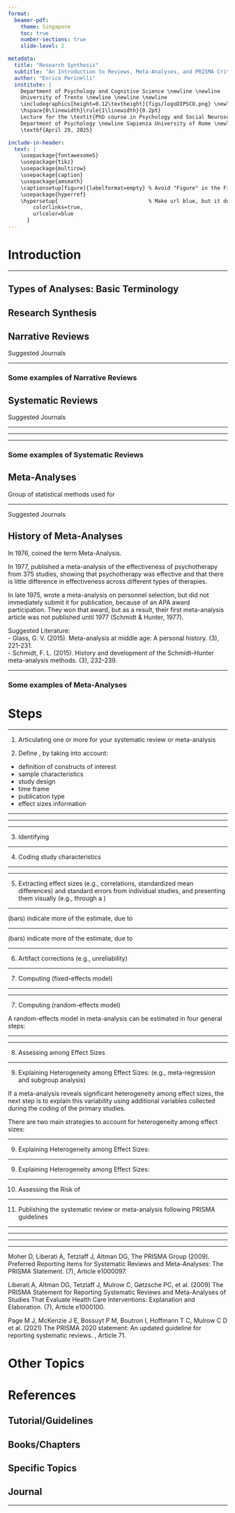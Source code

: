 ```yaml
---
format:
  beamer-pdf:
    theme: Singapore
    toc: true
    number-sections: true
    slide-level: 2

metadata:
  title: "Research Synthesis"
  subtitle: "An Introduction to Reviews, Meta-Analyses, and PRISMA Criteria"
  author: "Enrico Perinelli"
  institute: |
    Department of Psychology and Cognitive Science \newline \newline
    University of Trento \newline \newline \newline
    \includegraphics[height=0.12\textheight]{figs/logoDIPSCO.png} \newline
    \hspace{0\linewidth}\rule{1\linewidth}{0.2pt}
    Lecture for the \textit{PhD course in Psychology and Social Neuroscience} \newline
    Department of Psychology \newline Sapienza University of Rome \newline
    \textbf{April 29, 2025}

include-in-header:
  text: |
    \usepackage{fontawesome5}
    \usepackage{tikz}
    \usepackage{multirow}
    \usepackage{caption}
    \usepackage{amsmath}
    \captionsetup[figure]{labelformat=empty} % Avoid "Figure" in the Figure Caption
    \usepackage{hyperref}
    \hypersetup{                             % Make url blue, but it does not work
        colorlinks=true,
        urlcolor=blue
      }
---
```


# Introduction

\begin{columns}[t]

\column{0.60\textwidth}

\begin{center}

\textit{\textbf{``If I have seen further it is by standing upon the shoulders of giants''}}

\vspace{0.7cm}

\textbf{\textcolor{red}{A central principle in science}}

The advancement of scientific knowledge is based on systematic building of one study on top of a foundation of prior studies
\end{center}

\vspace{0.5cm}

\begin{figure}
  \centering
        \includegraphics[width=1\linewidth]{figs/GoogleScholar.png}
\end{figure}


\column{0.40\textwidth}

\begin{figure}
  \centering
        \includegraphics[width=0.7\linewidth]{figs/Newton.png}
\end{figure}

\end{columns}

---

## Types of Analyses: Basic Terminology

\begin{itemize}
\item \textbf{Primary analysis} \\
is the original analysis of data in a research study. It is what one typically imagines as the application of statistical methods.

\item \textbf{Secondary analysis} \\
is the re-analysis of data for the purpose of answering the original research question with better statistical techniques, or answering new questions with old data.

\item \textbf{Research Synthesis} \\
set of qualitative/quantitative methods to combine data or findings of previous research
\end{itemize}

\begin{flushright} \scriptsize (Card, 2012; Glass, 1976)\end{flushright}


## Research Synthesis

\LARGE

\begin{itemize}
  \item Narrative Review
  \item Systematic Review
  \item Meta-analysis
\end{itemize}

\begin{flushright} \scriptsize (Uman, 2011, \textit{J Can Acad Child Adolesc Psychiatry}) \end{flushright}


## Narrative Reviews

\begin{itemize}
  \item Tend to be mainly descriptive
  \item Do not involve a systematic search strategy; hence, they could be prone to selection bias…
  \item … however, narrative reviews are often published by important authors, and they are easy to read. Furthermore, they provide a broader range of subtopics: Thus, it may be very useful for an initial search stage!!!
\end{itemize}

\scriptsize

Suggested Journals
\begin{itemize}
  \item \textit{Annual Review of Psychology}
  \item \textit{Personality and Social Psychology Review}
  \item \textit{Psychological Review}
  \item \textit{Annual Review of Organizational Psychology and Organizational Behavior}
\end{itemize}

---

### Some examples of Narrative Reviews

\begin{itemize} \footnotesize
\item \textbf{Developmental Psychology} \\
Cicchetti, D. (2016). Socioemotional, personality, and biological development: Illustrations from a multilevel developmental psychopathology perspective on child maltreatment. \textit{Annual Review of Psychology, 67}, 187-211. \url{https://doi.org/10.1146/annurev-psych-122414-033259}
\item \textbf{Organizational Psychology} \\
Fraccaroli, F., Zaniboni, S., \& Truxillo, D. M. (2024). Challenges in the new economy: A new era for work design. \textit{Annual Review of Organizational Psychology and Organizational Behavior, 11}, 307-335. \url{https://doi.org/10.1146/annurev-orgpsych-081722-053704}
\item \textbf{Personality Psychology} \\
Falk, C. F., \& Heine, S. J. (2015). What is implicit self-esteem, and does it vary across cultures? \textit{Personality and Social Psychology Review, 19}(2), 177-198. \url{https://doi.org/10.1177/1088868314544693}
\item \textbf{Psychometrics} \\
Preacher, K. J. (2015). Advances in mediation analysis: A survey and synthesis of new developments. \textit{Annual Review of Psychology, 66}, 825-852. \url{https://doi.org/10.1146/annurev-psych-010814-015258}
\end{itemize}


## Systematic Reviews

\begin{itemize}
  \item Tend to be mainly descriptive (as narrative reviews), or they show \textbf{simple descriptive analyses}
  \item However, the search strategy involves \textbf{a detailed and replicable plan}
  \item The topic is \textbf{narrower} than narrative reviews
\end{itemize}

\scriptsize

Suggested Journals
\begin{itemize}
  \item \textit{Clinical Psychology Review}
  \item \textit{Health Psychology Review}
  \item \textit{Review of Educational Research}
  \item \textit{The Leadership Quarterly}
\end{itemize}

---

\begin{figure}
  \centering
        \includegraphics[width=1\linewidth]{figs/Daniels2019.png}
\end{figure}

---

\begin{figure}
  \centering
        \includegraphics[width=1\linewidth]{figs/Daniels2019_p2.png}
\end{figure}

---

### Some examples of Systematic Reviews

\begin{itemize} \footnotesize
\item \textbf{Developmental Psychology} \\
Aldrup, K., Carstensen, B., \& Klusmann, U. (2024). The role of teachers’ emotion regulation in teaching effectiveness: A systematic review integrating four lines of research. \textit{Educational Psychologist, 59}(2), 89-110. \url{https://doi.org/10.1080/00461520.2023.2282446}
\item \textbf{Organizational Psychology} \\
Robertson, I. T., Cooper, C. L., Sarkar, M., \& Curran, T. (2015). Resilience training in the workplace from 2003 to 2014: A systematic review. \textit{Journal of Occupational and Organizational Psychology, 88}(3), 533-562. \url{https://doi.org/10.1111/joop.12120}
\item \textbf{Personality Psychology/Clinical Psychology} \\
Perinelli, E., \& Gremigni, P. (2016). Use of social desirability scales in clinical psychology: A systematic review. \textit{Journal of Clinical Psychology, 72}, 534-551. \url{https://doi.org/10.1002/jclp.22284}
\item \textbf{Psychometrics} \\
van de Schoot, R., Winter, S. D., Ryan, O., Zondervan-Zwijnenburg, M., \& Depaoli, S. (2017). A systematic review of Bayesian articles in psychology: The last 25 years. \textit{Psychological Methods, 22}(2), 217-239. \url{https://doi.org/10.1037/met0000100}
\end{itemize}


## Meta-Analyses

\Large

Group of statistical methods used for

\begin{itemize}
  \item summarize the results of primary studies;
  \item analyze the degree of heterogeneity of these studies;
  \item explain the differences found between studies.
\end{itemize}

---

\small

\begin{itemize}
  \item Analyses are \textbf{more advanced} than those used for systematic reviews (Correlation Coefficient, Cohen’s d, GLM, multitrait-multimethod matrices, SEM)
  \item Here too, search strategy involves \textbf{a detailed and replicable plan}. Hence, the starting point of a meta-analysis is a systematic review
  \item The topic is narrower than systematic reviews: Usually the focus is obtaining an \textbf{effect size} (``the amount of something that might be of interest''; Cumming, 2012, p. 34), called \textbf{meta-analytic effect size}
\end{itemize}

\begin{center} \textcolor{green}{\underline{ESCI chapters 5-6 Jul 4 2011.xlsm} [sheet: CIs and replication]} \end{center}

\scriptsize

Suggested Journals
\begin{itemize}
  \item \textit{Psychological Bulletin}
  \item \textit{Journal of Personality and Social Psychology}
  \item \textit{Journal of Applied Psychology}
\end{itemize}

## History of Meta-Analyses

\small

In 1976, \textbf{Gene V. Glass} coined the term Meta-Analysis.  

In 1977, \textbf{Smith \& Glass} published a meta-analysis of the effectiveness of psychotherapy from 375 studies, showing that psychotherapy was effective and that there is little difference in effectiveness across different types of therapies.

In late 1975, \textbf{Schmidt \& Hunter} wrote a meta-analysis on personnel selection, but did not immediately submit it for publication, because of an APA award participation. They won that award, but as a result, their first meta-analysis article was not published until 1977 (Schmidt \& Hunter, 1977).

\tiny

Suggested Literature:  
-   Glass, G. V. (2015). Meta-analysis at middle age: A personal history. \textit{Research Synthesis Methods, 6}(3), 221-231.  
-   Schmidt, F. L. (2015). History and development of the Schmidt–Hunter meta-analysis methods. \textit{Research Synthesis Methods, 6}(3), 232-239.

---

### Some examples of Meta-Analyses

\begin{itemize} \footnotesize
\item \textbf{Developmental Psychology} \\
Gini, G., Pozzoli, T., \& Hymel, S. (2014). Moral disengagement among children and youth: A meta‐analytic review of links to aggressive behavior. \textit{Aggressive Behavior, 40}(1), 56-68. \url{https://doi.org/10.1002/ab.21502}
\item \textbf{Organizational Psychology} \\
Mazzetti, G., Robledo, E., Vignoli, M., Topa, G., Guglielmi, D., \& Schaufeli, W. B. (2023). Work engagement: A meta-analysis using the job demands-resources model. \textit{Psychological Reports, 126}(3), 1069-1107. \url{https://doi.org/10.1177/00332941211051988}
\item \textbf{Personality Psychology} \\
Bühler, J. L., Orth, U., Bleidorn, W., Weber, E., Kretzschmar, A., Scheling, L., \& Hopwood, C. J. (2024). Life events and personality change: A systematic review and meta-analysis. \textit{European Journal of Personality, 38}(3), 544-568. \url{https://doi.org/10.1177/08902070231190219}
\item \textbf{Health Psychology} \\
Ottaviani, C., Thayer, J. F., Verkuil, B., Lonigro, A., Medea, B., Couyoumdjian, A., \& Brosschot, J. F. (2016). Physiological concomitants of perseverative cognition: A systematic review and meta-analysis. \textit{Psychological Bulletin, 142}(3), 231-259. \url{https://psycnet.apa.org/doi/10.1037/bul0000036}
\end{itemize}

# Steps

\scriptsize

\begin{table}[h!]
\centering
\begin{tabular}{@{}c p{10cm}@{}}
\toprule
\textbf{Step} & \textbf{Aim} \\ \midrule
1 & Articulating one or more Research Questions for your systematic review or meta-analysis \\
2 & Define Inclusion and Exclusion criteria \\
3 & Identifying Relevant Literature \\
4 & Coding study characteristics in a table \\
5 & Extracting \textit{effect sizes} (e.g., correlations, standardized mean differences) and standard errors from individual studies, and presenting them visually \\
6 & Artifact correction \\
7 & Computing the meta-analytic effect size (\textit{fixed-effects} vs. \textit{random-effects} model) \\
8 & Assessing statistical Heterogeneity among effect sizes (e.g., $Q$ statistic and $I^2$ index) \\
9 & Explaining Heterogeneity among effect sizes (\textit{Moderator Analyses} and \textit{Meta-Regression}) \\
10 & Assessing the Risk of Publication Bias (\textit{moderation analysis} between published vs. unpublished studies; \textit{Funnel Plot}; Egger’s linear regression method; Begg and Mazumdar’s rank correlation method; Failsafe Number; \textit{Trim and Fill method}) \\
11 & Publishing the Systematic Review or Meta-analysis following PRISMA guidelines \\
\bottomrule
\end{tabular}
\caption{Steps and Aims in a Systematic Review or Meta-analysis}
\end{table}

---


1) Articulating one or more \textbf{research questions} for your systematic review or meta-analysis  

2) Define \textbf{Inclusion and Exclusion Criteria}, by taking into account:
-  definition of constructs of interest
-  sample characteristics
-  study design
-  time frame\footnote{Options (Crocetti, 2016, p. 6):
\begin{itemize}
    \item Do not specify any criteria related to the year of publication.
    \item Select literature published starting from a certain year because:
    \begin{itemize}
        \item there is a clear starting point (e.g., year of a seminal contribution);
        \item the aim is to update a previous review.
    \end{itemize}
\end{itemize}}
-  publication type
-  effect sizes information

---

\begin{figure}
  \centering
        \includegraphics[width=1\linewidth]{figs/Gini_inclusCrit.png}
\end{figure}

\begin{flushright} \scriptsize (Gini et al., 2014) \end{flushright}

---

\begin{itemize}
  \item \textbf{Contructs:} Moral Disengagement and aggression
  \item \textbf{Characteritics of the Sample}: Adolescents
  \item \textbf{Research design}: Cross-sectional
  \item \textbf{Time frame}: No restriction (but review conducted on March 2012)
  \item \textbf{Type of publications}: Published and not published articles
  \item \textbf{Information on Effect Size}: Correlations (Pearson \textit{r}) between moral disengagement and aggressive behaviors
\end{itemize}

---

3) Identifying \textbf{Relevant Literature}  

\only<1>{
\small
\vspace{0.8cm}
\begin{center} \footnotesize Strategy Example in Electronic Database (from Perinelli \& Gremigni, 2016) \end{center}
\vspace{0.4cm}

\footnotesize

\begin{tabular}{@{}ll@{}}
\textit{social desirability} & \quad \textcolor{red}{name of the construct} \\
\textit{socially desirable responding} & \quad \textcolor{red}{alternative name of the construct} \\
\textit{impression management} & \quad \textcolor{red}{subdimension (facet)} \\
\textit{self deception} & \quad \textcolor{red}{subdimension (facet)} \\
\textit{balanced inventory of desirable responding} & \quad \textcolor{red}{scale}\textsuperscript{***} \\
\textit{marlowe crowne} & \quad \textcolor{red}{scale}\textsuperscript{***} \\
\textit{faking} & \quad \textcolor{red}{related construct} \\
\end{tabular}

\vspace{0.5em}
\noindent\textsuperscript{***}\scriptsize If you do not know the exact name of the scales, write the name of the construct and ``measure''.
}


\only<2>{
\small
\vspace{0.8cm}
\begin{center} \footnotesize Take advantage from “advanced search” \end{center}
\vspace{0.4cm}

\footnotesize

Boolean Algebra: $\land$ = AND; $\lor$ = OR; $\lnot$ = NOT
Find in:
\begin{tabular}{@{}lllc@{}}
  \toprule
  \textbf{Field} & \textbf{PsycINFO} & \textbf{Scopus} \\
  \midrule
  Abstract       & AB                & ABS              \\
  Title          & TI                & TITLE            \\
  Author         & AU                & AUTH             \\
  \bottomrule
\end{tabular}

Example of Search Query in PsycINFO (Alessandri, Zuffianò, \& Perinelli, 2017):
\begin{itemize}
    \item \textit{AB intervention AND AB pretest AND AB posttest AND AB follow-up} \\
    $\rightarrow$ \textbf{260 documents}
    \vspace{0.3cm}
    \item \textit{AB intervention AND AB pretest AND AB posttest NOT AB follow-up} \\
    $\rightarrow$ \textbf{1544 documents}
\end{itemize}
}

\only<3>{
\small
\vspace{0.8cm}
\begin{center} \footnotesize Unpublished Works (Grey Literature) \end{center}
\vspace{0.4cm}

\footnotesize

\begin{itemize}
  \item Conference Programs
  \item Funding Agency Lists
  \item Research Registries
\end{itemize}

\tiny

Rothstein, H. R., \& Hopewell, S. (2009). The Grey literature. In H. Cooper, L. V. Hedges, \&. J. Valentine (Eds.), \textit{The handbook of research synthesis} (2nd ed., pp. 103-126). New York, NY: Russell Sage Foundation.

Adams, R. J., Smart, P., \& Huff, A. S. (2017). Shades of grey: Guidelines for working with the grey literature in systematic reviews for management and organizational studies. \textit{International Journal of Management Reviews, 19}(4), 432-454.
}

\only<4>{
\small
\vspace{0.8cm}
\begin{center} \footnotesize Backward and Forward Searches \end{center}
\vspace{0.4cm}

\footnotesize

\textbf{Backward Searches}  
After accumulating a set of studies for potential inclusion in your meta-analysis, you should read these articles completely searching for \emph{cited studies} (i.e., in \emph{References}) that might be relevant for your review that you did not identify through your other strategies.  

\textbf{Forward Searches}  
To find \emph{studies that cite} the studies you have (\emph{“cited by”} option in Google Scholar).
}

\only<5>{
\small
\vspace{0.8cm}
\begin{center} \footnotesize Communication with Researchers in the Field \end{center}
\vspace{0.4cm}

\footnotesize

\textbf{Ask some experts (or listserv/forum)}
\begin{itemize}
  \item to examine your inclusion/exclusion criteria
  \item to examine the list of studies you have identified
  \item if there are additional studies that should have been included
\end{itemize}
}



\only<6>{
\begin{center} \footnotesize Example from Gini et al (2014) \end{center}

\begin{columns}[t]
\column{0.60\textwidth}
\begin{figure}
  \centering
        \includegraphics[width=0.85\linewidth]{figs/Gini_FindRelevLiter.png}
\end{figure}

\column{0.40\textwidth}
\footnotesize
\begin{itemize}
  \item \textbf{Databases used}: PsychInfo, ERIC, Scopus, Google Scholar
  \item \textbf{String:} “moral disengagement”, “aggressive behavior”, “aggression”, “bullying”, “school violence”, “antisocial behavior”
  \item \textbf{Backward search:} Yes
\end{itemize}
\end{columns}
}


\only<7>{
\small
\vspace{0.8cm}
\begin{center} \footnotesize Raters’ agreement \end{center}
\vspace{0.4cm}

\footnotesize

\textbf{Compute indices like:}
\begin{itemize}
    \item Agreement Rate, $AR = \dfrac{\text{No. of agreements}}{\text{No. of studies}}$
    \item Cohen’s Kappa, $k = \dfrac{p_o - p_e}{1 - p_e}$ (see \href{https://en.wikipedia.org/wiki/Cohen\%27s_kappa}{\texttt{HERE}} for more info)
\end{itemize}

\begin{columns}[t]
\column{0.60\textwidth}
\begin{figure}
  \centering
        \includegraphics[width=1\linewidth]{figs/Landis_Koch1977.png}
\end{figure}

\column{0.40\textwidth}
\scriptsize
Landis, J. R., \& Koch, G. G. (1977). The measurement of observer agreement for categorical data. \textit{Biometrics, 33}(1), 159--174. \texttt{\url{https://www.jstor.org/stable/2529310}}
\end{columns}
}

---

4) Coding study characteristics

\begin{itemize}
  \item Authors and years of publication (citation)
  \item Sample size
  \item Country of the sample
  \item Other characteristics (e.g., \% gender)
  \item Effect size (e.g., Pearson’s  \textit{r} or Cohen’s \textit{d})
  \item Notes/Other relevant information
\end{itemize}

---

\begin{figure}
  \centering
        \includegraphics[width=1\linewidth]{figs/Gini_coding.png}
\end{figure}

---

5) Extracting effect sizes (e.g., correlations, standardized mean differences) and standard errors from individual studies, and presenting them visually (e.g., through a \textit{forest plot})

\begin{figure}
  \centering
        \includegraphics[width=0.8\linewidth]{figs/Gini_forest.png}
\end{figure}

---

\footnotesize

\textbf{Large confidence intervals} (bars) indicate more \textbf{uncertainty} of the estimate, due to \textbf{small sample size}

\begin{figure}
  \centering
        \includegraphics[width=0.9\linewidth]{figs/Gini_forest_large.png}
\end{figure}

---

\footnotesize

\textbf{Small confidence intervals} (bars) indicate more \textbf{precision} of the estimate, due to \textbf{large sample size}

\begin{figure}
  \centering
        \includegraphics[width=0.9\linewidth]{figs/Gini_forest_small.png}
\end{figure}

---

6) Artifact corrections (e.g., unreliability)

\footnotesize

\begin{itemize}
  \item “individual primary studies [may] report effect sizes among imperfect measures of constructs, not the construct themselves” (Card, 2012, p. 127).
  \item Especially in Work and Organizational Psychology (due to the influential work of Hunter and Schmidt), it is important to correct for artifacts, such as unreliability. This requires the \textbf{collection of reliability indices (e.g., Cronbach's alpha)} for each measure used in meta-analytic purposes.
  \item See Schmidt \& Hunter (2015), Card (2012, Chapter 6), Morris (2023, pp. 229–239), and two webpages from the \href{https://www.metafor-project.org/doku.php/tips:hunter_schmidt_method}{\texttt{metafor}} and \href{https://cran.r-project.org/web/packages/psychmeta/vignettes/overview.html}{\texttt{psychmeta}} packages.
\end{itemize} 

---

7) Computing \textbf{mean effect size} (fixed-effects model)

\only<1>{
\footnotesize
Equations from Card (2012, Eq. 8.1-8.4)
\begin{itemize}
  \item Weight for study $i$, $w_i = \frac{1}{SE_i^2}$, where $SE_i$ is the standard error of the effect size estimate for study $i$.
  \item Weighted mean effect size, $\overline{ES} = \frac{\sum (w_i ES_i)}{\sum w_i}$, where $w_i$ is the weight for study $i$; $ES_i$ is the effect size estimate from study $i$.
  \item Standard error of the mean effect size, $SE_{\overline{ES}} = \sqrt{\frac{1}{\sum w_i}}$
  \item Statistical significance test of the mean effect size, $z = \frac{\overline{ES}}{SE_{\overline{ES}}}$.
\end{itemize}
}

\only<2>{
\footnotesize
Problems with fixed-effects
\begin{itemize}
  \item The fixed-effects model is \textbf{often unrealistic} in the context of meta-analysis.  
  \item It assumes that all studies included in the analysis estimate a common true effect size, \textbf{disregarding any between-study heterogeneity} that may arise due to differences in study populations, methodologies, or contextual factors.
  \item Therefore, it is often preferred to use the \textbf{random-effects model}, since it accounts for between-study heterogeneity by assuming that the true effect size varies across studies rather than being fixed.
  \item This model incorporates \textbf{an additional variance component} to capture differences in study characteristics, improving the generalizability of findings and providing more realistic estimates when study populations, methodologies, or contexts are diverse.
\end{itemize}
}

---

\begin{figure}
  \centering
        \includegraphics[width=1\linewidth]{figs/Card2012_FixRand.png}
\end{figure}

---

7) Computing \textbf{mean effect size} (random-effects model)

\small

A random-effects model in meta-analysis can be estimated in four general steps:

\begin{enumerate} 
  \item Estimating the heterogeneity among effect sizes $Q$ (equation reported in Step 8),
  \item Estimating population variability in effect sizes $\tau^2 = \frac{Q - (k - 1)}{\left( \sum w_i \right) - \left( \frac{\sum w_i^2}{\sum w_i} \right)}$
  \item Estimating the random-effects weights of study effect sizes $w_i^* = \frac{1}{\tau^2 + SE_i^2}$
  \item Using these random-effects weights to estimate a random-effects mean effect size $\overline{z_r} = \frac{\sum (w_i^* z_r)}{\sum w_i^*}$ and standard errors $SE_{\overline{z_r}} = \sqrt{ \frac{1}{\sum w_i^*} }$ of this estimate.
\end{enumerate}

\vspace{0.5cm}
\begin{flushright} \scriptsize Card (2012, Ch.10, p. 234-239)\end{flushright}

---

\begin{figure}
  \centering
        \includegraphics[width=1\linewidth]{figs/Gini_RandEff.png}
\end{figure}

---

8) Assessing \textbf{Heterogeneity} among Effect Sizes  

\only<1>{
Heterogeneity is the extent to which effect sizes vary within a meta-analysis.  

It is assessed by means of several indices and methods:
\begin{itemize}
  \item $Q$
  \item $I^2$
  \item $H^2$
  \item Bajaut Plot
\end{itemize}
}

\only<2>{
\small

$$Q = \sum \left( w_i (ES_i - \overline{ES})^2 \right) = \sum (w_i ES_i^2) - \frac{\left( \sum (w_i ES_i) \right)^2}{\sum w_i}$$

\begin{itemize}
  \item $w_i$ is the weight of study $i$.
  \item $ES_i$ is the effect size estimate from study $i$.
  \item $\overline{ES}$ is the mean effect size across studies.
  \item $k$ is the number of studies. \\
  \quad Degrees of freedom: $\chi^2_{df} = k - 1$
\end{itemize}

The \textit{null hypothesis} is that of \textbf{homogeneity}. Hence, a significant $p$ value (e.g., $< .05$) \textit{should attest heterogeneity.}

\vspace{0.5cm}
\begin{flushright} \scriptsize Equation 8.6 from Card (2012, Ch. 8) \end{flushright}
}


\only<3>{

\footnotesize

$I^2 = \frac{\tau^2}{\tau^2 + \sigma^2} = 
\begin{cases}
\left( \frac{Q - (k - 1)}{Q} \right) \times 100\% & \text{when } Q > (k - 1) \\
0 & \text{when } Q \leq (k - 1)
\end{cases}
$

\begin{itemize}
  \item $\tau^2$ is the estimated between-study variability.
  \item $\sigma^2$ is the within-study variability.
  \item $Q$ is the statistic computed for significance tests of heterogeneity.
  \item $k$ is the number of studies.
\end{itemize}

\textbf{Suggestions of Huedo-Medina et al. (2006)} regarding the amount of heterogeneity:
\begin{itemize}
  \item $I^2 \approx 25\%$ small
  \item $I^2 \approx 50\%$ medium
  \item $I^2 \approx 75\%$ large
\end{itemize}

\vspace{0.5cm}
\begin{flushright} \scriptsize Equation 8.7 from Card (2012, Ch. 8) \end{flushright}
}

\only<4>{
\begin{columns}[t]
\column{0.60\textwidth}
\begin{figure}
  \centering
        \includegraphics[width=1\linewidth]{figs/H2_stat.png}
\end{figure}
\column{0.40\textwidth}
\footnotesize
“The value of H = 1 represents complete homogeneity. So theoretically it ranges from one to infinite. Further, for assessing significance of heterogeneity, if the 95\% CI of H statistic does not involve the null value (i.e., one), heterogeneity becomes significant at 5\% level of significance. There is no universal rule to grade H2 in mild, moderate or severe”  

\vspace{1cm}
\tiny
Equations and text from Pathak, Dwivedi, Deo, Sreenivas, \& Thakur (2017, p. 16, \textit{Biostatistics and Biometrics Open Access Journal})
\end{columns}
}

\only<5>{
\begin{columns}[t]
\column{0.60\textwidth}
\begin{figure}
  \centering
        \includegraphics[width=1\linewidth]{figs/BajautPlot.png}
\end{figure}
\column{0.40\textwidth}
\footnotesize
Bajaut Plot: “The \textcolor{red}{X-axis} represents the contribution of the trial to the overall Cochran Q-test for heterogeneity. \\
The \textcolor{red}{Y-axis} represents the influence of the trial, defined as the standardized squared difference between the treatment effects estimated with and without the trial”  

\vspace{1cm}
\tiny
Baujat, Mahé, Pignon, \& Hill (2002, p. 2641, \textit{Statistics in Medicine}). Figure from \url{https://www.metafor-project.org/doku.php/plots:baujat_plot}  
\end{columns}
}

\only<6>{
\begin{columns}[t]
\column{0.20\textwidth}
\begin{figure}
  \centering
        \includegraphics[width=0.55\linewidth]{figs/Gini_heterog1.png}
\end{figure}
\column{0.80\textwidth}
\footnotesize
\begin{itemize}
  \item Is there heterogeneity in Gini et al.’s (2014) meta-analysis?
  \item It appears so, since the effect sizes range from .13 to .59, and we can observe different estimates within this range.
  \item However, we need to look for the appropriate information in the paper (e.g., $Q$ and $I^2$) and interpret these indicators accordingly.
\end{itemize}
\begin{figure}
  \centering
        \includegraphics[width=0.8\linewidth]{figs/Gini_heterog2.png}
\end{figure}
\end{columns}
}

---

9) Explaining Heterogeneity among Effect Sizes: \textbf{Moderator Analyses} (e.g., meta-regression and subgroup analysis)

\small

If a meta-analysis reveals significant heterogeneity among effect sizes, the next step is to explain this variability using additional variables collected during the coding of the primary studies.

There are two main strategies to account for heterogeneity among effect sizes:
\begin{itemize}
  \item \textbf{Meta-regression:} used when continuous variables are employed to explain heterogeneity (e.g., using the variable “average age” to account for variability in effect sizes).
  \item \textbf{Analysis of categorical moderators:} used when categorical variables are employed to explain heterogeneity (e.g., using the variable “country of origin” to explain differences in effect sizes).
\end{itemize}

---

9) Explaining Heterogeneity among Effect Sizes: \textbf{Meta-Regression}

\begin{figure}
  \centering
        \includegraphics[width=1\linewidth]{figs/Crocetti_MetaRegr.png}
\end{figure}

---

9) Explaining Heterogeneity among Effect Sizes: \textbf{Analysis of categorical moderators}
\begin{figure}
  \centering
        \includegraphics[width=1\linewidth]{figs/Gini_CategModer.png}
\end{figure}

---

10) Assessing the Risk of \textbf{Publication Bias}

\only<1>{
\textbf{Publication Bias} refers to the tendency for studies reporting significant or expected effects to be more likely to be published than those reporting null or unexpected results.
\begin{center} Studies that should be included in the meta-analysis \end{center}
\begin{figure}
  \centering
        \includegraphics[width=1\linewidth]{figs/PublBias_studies.png}
\end{figure}
}

\only<2>{
Strategies:
\footnotesize
\begin{itemize}
  \item \textbf{Moderator analysis} of published \textit{Vs} unpublished studies
  \item \textbf{Funnel Plot} (Sterne \& Egger, 2001): see the next slide
  \item \textbf{Egger’s linear regression method} (Egger, Davey, Smith, Schneider, \& Minder, 1997) and the \textbf{Begg and Mazumdar’s (1994) rank correlation method} are two tests of the asymmetry of a funnel plot (significant results = potential publication bias)
  \item Failsafe numbers (\textbf{Failsafe \textit{N}}): the number of excluded studies, all averaging an effect size of zero, that would have to exist for their inclusion in the meta-analysis to lower the average effect size to a nonsignificant level. A \textbf{failsafe \textit{N} > 5\textit{k} + 10} supports findings’ robustness
  \item \textbf{Trimm and Fill method}: imputes “missing” studies to create a more symmetrical funnel plot. If trivial differences between the observed and the new estimated effect sizes were observed, then publication bias (albeit present) should not be a serious threat to our results (Duval, 2005).
\end{itemize}
}

\only<3>{
\begin{center} \textbf{FUNNEL PLOT} \end{center}
\begin{figure}
  \centering
        \includegraphics[width=0.8\linewidth]{figs/Field_FunnelPlot.png}
\end{figure}
}

\only<4>{
\begin{center} \textbf{TRIMM AND FILL PROCEDURE} \end{center}
\begin{figure}
  \centering
        \includegraphics[width=1\linewidth]{figs/TrimmFillQuintana.png}
\end{figure}
}

---

11) Publishing the systematic review or meta-analysis following PRISMA guidelines

\only<1>{
\small
\textbf{Guidelines for high-quality reports:}
\begin{itemize}
  \item \textbf{QUORUM} (Quality Of Reporting Of Meta-Analysis, 1996)
  \item \textbf{MARS} (Meta-Analysis Reporting Standards; APA, 2010, p. 251-252, \textcolor{red}{NOT in APA 2020})
  \item \textbf{PRISMA} (Preferred Reporting Items for Systematic Reviews and Meta-Analysis; \textcolor{red}{see next slides})
\end{itemize}
}

\only<2>{
\begin{figure}
  \centering
        \includegraphics[width=0.8\linewidth]{figs/Quorum_PRISMA.png}
\end{figure}
}

---

\begin{columns}[t]
\column{0.40\textwidth}
\footnotesize

\textbf{PRISMA}
\begin{itemize}
  \item Standard guidelines for conducting and reporting systematic reviews and meta-analyses.
  \item Composed of \textbf{27 items}, organized by the standard sections of a scientific article (title, abstract, introduction, method, results, discussion, funding).
  \item A key contribution is the \textbf{PRISMA flow diagram} (see right), which illustrates the study selection process from the initial search to the final included studies.
\end{itemize}
\column{0.60\textwidth}
\begin{figure}
  \centering
        \includegraphics[width=1\linewidth]{figs/PRISMA_flowDiagr.png}
\end{figure}
\end{columns}

---

\begin{columns}[t]
\column{0.40\textwidth}
\footnotesize

\textbf{PRISMA}
\begin{itemize}
  \item On the right, an example of a PRISMA flow diagram from Crocetti (2016, p. 7).
  \item Note how the number of articles decreases substantially across phases: the process starts with 2698 articles identified through the initial keyword search and ends with only 20 studies included in the final meta-analysis.
\end{itemize}
\column{0.60\textwidth}
\begin{figure}
  \centering
    \includegraphics[width=1\linewidth]{figs/PRISMA_flowDiagr_Croc.png}
\end{figure}
\end{columns}

---

\begin{columns}[t]
\column{0.20\textwidth}
\footnotesize

\textbf{PRISMA}
\begin{itemize}
  \item On the right, the list of the 27 items from Page et al. (2021)
\end{itemize}
\column{0.80\textwidth}
\begin{figure}
  \centering
    \includegraphics[width=0.8\linewidth]{figs/PRISMA_Page2021.png}
\end{figure}
\end{columns}

---

\begin{center} \textbf{PRISMA Statement} \\ \textcolor{green}{[see the folder \textbf{PRISMA-Explanation}]}
 \end{center} 

\footnotesize

\textbf{Basic explanation:}  

Moher D, Liberati A, Tetzlaff J, Altman DG, The PRISMA Group (2009). Preferred Reporting Items for Systematic Reviews and Meta-Analyses: The PRISMA Statement. \textit{PLoS Med, 6}(7), Article e1000097. \url{https://doi.org/10.1371/journal.pmed.1000097}

\textbf{For a deeper explanation item per item:}  

Liberati A, Altman DG, Tetzlaff J, Mulrow C, Gøtzsche PC, et al. (2009) The PRISMA Statement for Reporting Systematic Reviews and Meta-Analyses of Studies That Evaluate Health Care Interventions: Explanation and Elaboration. \textit{PLoS Med, 6}(7), Article e1000100. \url{https://doi.org/10.1371/journal.pmed.1000100}

\textbf{Update to PRISMA statement occurred in 2021:}  

Page M J, McKenzie J E, Bossuyt P M, Boutron I, Hoffmann T C, Mulrow C D et al. (2021) The PRISMA 2020 statement: An updated guideline for reporting systematic reviews. \textit{BMJ, 372}, Article 71. \url{https://doi.org/10.1136/bmj.n71}

# Other Topics

\only<1>{
The \textbf{Individual Participant Data (IPD) Approach}: Rather than extracting summary data from study publications, original research data are sought directly from the researchers responsible for each study (Debray et al., 2015).  
\begin{itemize}
  \item PROS = more reliable results, given the possibility to run further analyses
  \item CONS = very time consuming!!
\end{itemize}
}

\only<2>{
\textbf{Software}: Several R packages
\begin{itemize}
  \item \texttt{meta} \url{https://cran.r-project.org/web/packages/meta/index.html}
  \item \texttt{metafor} \url{https://www.metafor-project.org/doku.php/features}
  \item \texttt{metaSEM} \url{https://cran.r-project.org/web/packages/metaSEM/index.html}
  \item \texttt{psychmeta} \url{https://cran.r-project.org/web/packages/psychmeta/index.html}
\end{itemize}
CMA (Comprehensive Meta-Analysis; \url{https://meta-analysis.com/}), ProMeta 3, ESCI (Exploratory Software for Confidence Intervals; \url{https://thenewstatistics.com/itns/})
}

\small

\only<3>{
\textbf{Overview of Reviews}
\begin{itemize}
  \item ``Synthesizes findings from existing systematic reviews to provide a higher-level synthesis of evidence.''
\end{itemize}
\textbf{Scoping Reviews}
\begin{itemize}
  \item ``Maps the breadth and scope of literature on a topic without necessarily appraising or synthesizing findings.''
\end{itemize}
\textbf{Evidence and Gap Map (EGM)}
\begin{itemize}
  \item ``Identifies where research exists and where gaps remain, providing a visual representation of research coverage rather than synthesizing findings.''
\end{itemize}

\begin{flushright} \scriptsize (Maynard, in press, Table 1) \end{flushright}
}



# References

## Tutorial/Guidelines

\tiny

\begin{itemize}
  \item Crocetti, E. (2016). Systematic reviews with meta-analysis: Why, when, and how? \textit{Emerging Adulthood, 4}(1), 3--18. \url{https://doi.org/10.1177/2167696815617076}
  \item Daniels, K. (2019). Guidance on conducting and reviewing systematic reviews (and meta-analyses) in work and organizational psychology. \textit{European Journal of Work and Organizational Psychology, 28}(1), 1--10. \url{https://doi.org/10.1080/1359432X.2018.1547708}
  \item Field, A. P., \& Gillett, R. (2010). How to do a meta‐analysis. \textit{British Journal of Mathematical and Statistical Psychology, 63}(3), 665--694. \url{https://doi.org/10.1348/000711010X502733}
  \item Maynard, B. R. (in press). Research Synthesis Methods: A guide for conducting rigorous and relevant reviews. \textit{Research on Social Work Practice}. \url{https://doi.org/10.1177/10497315251334150}
  \item Morris, S. B. (2023). Meta-analysis in organizational research: A guide to methodological options. \textit{Annual Review of Organizational Psychology and Organizational Behavior, 10}, 225--259. \url{https://doi.org/10.1146/annurev-orgpsych-031921-021922}
  \item Siddaway, A. P., Wood, A. M., \& Hedges, L. V. (2019). How to do a systematic review: A best practice guide for conducting and reporting narrative reviews, meta-analyses, and meta-syntheses. \textit{Annual Review of Psychology, 70}, 747--770. \url{https://doi.org/10.1146/annurev-psych-010418-102803}
\end{itemize} 


## Books/Chapters

\scriptsize

\begin{itemize}
  \item Card, N. (2012). \textit{Applied meta-analysis for social science research}. Guilford.
  \item Cheung, M. W. L. (2015). \textit{Meta-analysis: A structural equation modeling approach}. Wiley.
  \item Cooper, H. M. (2017). \textit{Research synthesis and meta-analysis: A step-by-step approach} (5th ed.). Sage.
  \item Crocetti, E. (2015). \textit{Rassegne sistematiche, sintesi della ricerca e meta-analisi} [Systematic reviews, research syntheses, and meta-analysis]. North Charleston, SC: CreateSpace.
  \item Cumming, G. (2012). \textit{Understanding the new statistics: Effect sizes, confidence intervals, and meta-analysis}. Routledge.
  \item Landers, R. N., \& Behrend, T. S. (2024). Understanding and executing meta-analyses. In R. N. Landers \& T. S. Behrend (Eds.), \textit{Research methods for Industrial and Organizational psychology: Science and practice} (pp. 326--357). Routledge.
  \item Schmidt, F. L., \& Hunter, J. E. (2015). \textit{Methods of meta-analysis: Correcting error and bias in research findings} (3rd ed.). SAGE Publications.
  \item Schwarzer, G., Carpenter, J. R., \& Rücker, G. (2015). \textit{Meta-analysis with R}. Springer.
\end{itemize}

## Specific Topics

\tiny

\textbf{IPD}
\begin{itemize}
  \item Debray, T., Moons, K. G., Valkenhoef, G., Efthimiou, O., Hummel, N., Groenwold, R. H., \& Reitsma, J. B. (2015). Get real in individual participant data (IPD) meta‐analysis: A review of the methodology. \textit{Research Synthesis Methods, 6}(4), 293--309. \url{https://doi.org/10.1002/jrsm.1160}
\end{itemize}

\textbf{Heterogeneity}
\begin{itemize}
  \item Huedo-Medina, T. B., Sánchez-Meca, J., Marín-Martínez, F., \& Botella, J. (2006). Assessing heterogeneity in meta-analysis: \textit{Q} statistic or \textit{I}\textsuperscript{2} index? \textit{Psychological Methods, 11}(2), 193--206. \url{https://psycnet.apa.org/doi/10.1037/1082-989X.11.2.193}
  \item Pathak, M., Dwivedi, S. N., Deo, S. V. S., Sreenivas, V., \& Thakur, B. (2017). Which is the preferred measure of heterogeneity in meta-analysis and why? A revisit. \textit{Biostat Biometrics Open Acc J, 1}, 1--7.
\end{itemize}

\textbf{Funnel Plot}
\begin{itemize}
  \item Sterne, J. A., \& Egger, M. (2001). Funnel plots for detecting bias in meta-analysis: Guidelines on choice of axis. \textit{Journal of Clinical Epidemiology, 54}(10), 1046--1055. \url{https://doi.org/10.1016/S0895-4356(01)00377-8}
\end{itemize}

\textbf{Simulations}
\begin{itemize}
  \item Gambarota, F., \& Altoè, G. (2024). Understanding meta-analysis through data simulation with applications to power analysis. \textit{Advances in Methods and Practices in Psychological Science, 7}(1), 1--18. \url{https://doi.org/10.1177/25152459231209330}
\end{itemize}

## Journal

\begin{figure}
  \centering
        \includegraphics[width=1\linewidth]{figs/ResSynthMeh_Journal.png}
\end{figure}

\begin{center}
\footnotesize \texttt{\url{https://www.cambridge.org/core/journals/research-synthesis-methods}}
\end{center}

---

\huge
\begin{center}
		Thanks for your attention
\end{center}

\normalsize

\begin{center}
	\href{mailto:enrico.perinelli@unitn.it}{\nolinkurl{enrico.perinelli@unitn.it}} \\
\end{center}

\vspace{10pt}
		
\begin{figure}
  \centering
        \includegraphics[width=0.4\linewidth]{figs/logoDIPSCO.png}
\end{figure}

\vspace{10pt}

\begin{center}
\small
Presentation and material available at  
\texttt{\url{https://github.com/EnricoPerinelli/Intro-ResearchSynthesis}}
\end{center}

<!-- \begin{figure} -->
<!--   \centering -->
<!--         \includegraphics[width=1\linewidth]{figs/MY_FIGURE.png} -->
<!-- \end{figure} -->

<!-- \begin{columns}[t] -->
<!-- \column{0.60\textwidth} -->
<!-- \column{0.40\textwidth} -->
<!-- \end{columns} -->

<!-- \only<n>{ -->
<!-- } -->